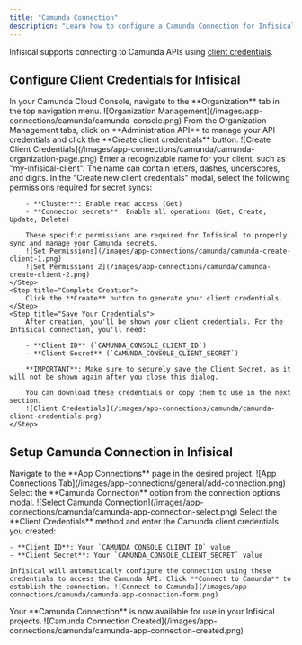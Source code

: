 ```yaml
---
title: "Camunda Connection"
description: "Learn how to configure a Camunda Connection for Infisical."
---
```


Infisical supports connecting to Camunda APIs using [client credentials](https://docs.camunda.io/docs/apis-tools/administration-api/authentication/#client-credentials-and-scopes).

## Configure Client Credentials for Infisical

<Steps>
    <Step title="Navigate to Organization Management">
        In your Camunda Cloud Console, navigate to the **Organization** tab in the top navigation menu.
        ![Organization Management](/images/app-connections/camunda/camunda-console.png)
    </Step>
    <Step title="Access Administration API">
        From the Organization Management tabs, click on **Administration API** to manage your API credentials and click the **Create client credentials** button.
        ![Create Client Credentials](/images/app-connections/camunda/camunda-organization-page.png)
    </Step>
    <Step title="Name Your Client">
        Enter a recognizable name for your client, such as "my-infisical-client". The name can contain letters, dashes, underscores, and digits.
    </Step>
    <Step title="Set Credential Permissions">
        In the "Create new client credentials" modal, select the following permissions required for secret syncs:
        
        - **Cluster**: Enable read access (Get)
        - **Connector secrets**: Enable all operations (Get, Create, Update, Delete)

        These specific permissions are required for Infisical to properly sync and manage your Camunda secrets.
        ![Set Permissions](/images/app-connections/camunda/camunda-create-client-1.png)
        ![Set Permissions 2](/images/app-connections/camunda/camunda-create-client-2.png)
    </Step>
    <Step title="Complete Creation">
        Click the **Create** button to generate your client credentials.
    </Step>
    <Step title="Save Your Credentials">
        After creation, you'll be shown your client credentials. For the Infisical connection, you'll need:

        - **Client ID** (`CAMUNDA_CONSOLE_CLIENT_ID`)
        - **Client Secret** (`CAMUNDA_CONSOLE_CLIENT_SECRET`)

        **IMPORTANT**: Make sure to securely save the Client Secret, as it will not be shown again after you close this dialog.

        You can download these credentials or copy them to use in the next section.
        ![Client Credentials](/images/app-connections/camunda/camunda-client-credentials.png)
    </Step>

</Steps>

## Setup Camunda Connection in Infisical

<Steps>
  <Step title="Navigate to App Connections">
    Navigate to the **App Connections** page in the desired project. ![App Connections
    Tab](/images/app-connections/general/add-connection.png)
  </Step>
  <Step title="Add Connection">
    Select the **Camunda Connection** option from the connection options modal.
    ![Select Camunda
    Connection](/images/app-connections/camunda/camunda-app-connection-select.png)
  </Step>
  <Step title="Input Credentials">
    Select the **Client Credentials** method and enter the Camunda client
    credentials you created:
    
    - **Client ID**: Your `CAMUNDA_CONSOLE_CLIENT_ID` value
    - **Client Secret**: Your `CAMUNDA_CONSOLE_CLIENT_SECRET` value
    
    Infisical will automatically configure the connection using these credentials to access the Camunda API. Click **Connect to Camunda** to establish the connection. ![Connect to Camunda](/images/app-connections/camunda/camunda-app-connection-form.png)

  </Step>
  <Step title="Connection Created">
    Your **Camunda Connection** is now available for use in your Infisical
    projects. ![Camunda Connection
    Created](/images/app-connections/camunda/camunda-app-connection-created.png)
  </Step>
</Steps>
